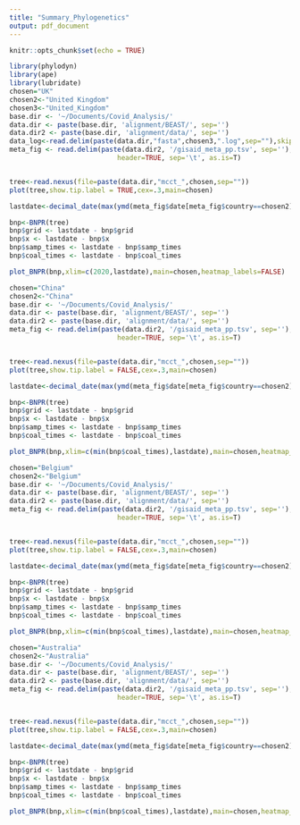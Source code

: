 ```yaml
---
title: "Summary_Phylogenetics"
output: pdf_document
---
```


```r
knitr::opts_chunk$set(echo = TRUE)
```

```r
library(phylodyn)
library(ape)
library(lubridate)
chosen="UK"
chosen2<-"United Kingdom"
chosen3<-"United_Kingdom"
base.dir <- '~/Documents/Covid_Analysis/'
data.dir <- paste(base.dir, 'alignment/BEAST/', sep='')
data.dir2 <- paste(base.dir, 'alignment/data/', sep='')
data_log<-read.delim(paste(data.dir,"fasta",chosen3,".log",sep=""),skip=3)
meta_fig <- read.delim(paste(data.dir2, '/gisaid_meta_pp.tsv', sep=''), 
                           header=TRUE, sep='\t', as.is=T)


tree<-read.nexus(file=paste(data.dir,"mcct_",chosen,sep=""))
plot(tree,show.tip.label = TRUE,cex=.3,main=chosen)
```


```r
lastdate<-decimal_date(max(ymd(meta_fig$date[meta_fig$country==chosen2])))

bnp<-BNPR(tree)
bnp$grid <- lastdate - bnp$grid
bnp$x <- lastdate - bnp$x
bnp$samp_times <- lastdate - bnp$samp_times
bnp$coal_times <- lastdate - bnp$coal_times

plot_BNPR(bnp,xlim=c(2020,lastdate),main=chosen,heatmap_labels=FALSE)
```

```r
chosen="China"
chosen2<-"China"
base.dir <- '~/Documents/Covid_Analysis/'
data.dir <- paste(base.dir, 'alignment/BEAST/', sep='')
data.dir2 <- paste(base.dir, 'alignment/data/', sep='')
meta_fig <- read.delim(paste(data.dir2, '/gisaid_meta_pp.tsv', sep=''), 
                           header=TRUE, sep='\t', as.is=T)


tree<-read.nexus(file=paste(data.dir,"mcct_",chosen,sep=""))
plot(tree,show.tip.label = FALSE,cex=.3,main=chosen)
```


```r
lastdate<-decimal_date(max(ymd(meta_fig$date[meta_fig$country==chosen2])))

bnp<-BNPR(tree)
bnp$grid <- lastdate - bnp$grid
bnp$x <- lastdate - bnp$x
bnp$samp_times <- lastdate - bnp$samp_times
bnp$coal_times <- lastdate - bnp$coal_times

plot_BNPR(bnp,xlim=c(min(bnp$coal_times),lastdate),main=chosen,heatmap_labels=FALSE)

```


```r
chosen="Belgium"
chosen2<-"Belgium"
base.dir <- '~/Documents/Covid_Analysis/'
data.dir <- paste(base.dir, 'alignment/BEAST/', sep='')
data.dir2 <- paste(base.dir, 'alignment/data/', sep='')
meta_fig <- read.delim(paste(data.dir2, '/gisaid_meta_pp.tsv', sep=''), 
                           header=TRUE, sep='\t', as.is=T)


tree<-read.nexus(file=paste(data.dir,"mcct_",chosen,sep=""))
plot(tree,show.tip.label = FALSE,cex=.3,main=chosen)
```


```r
lastdate<-decimal_date(max(ymd(meta_fig$date[meta_fig$country==chosen2])))

bnp<-BNPR(tree)
bnp$grid <- lastdate - bnp$grid
bnp$x <- lastdate - bnp$x
bnp$samp_times <- lastdate - bnp$samp_times
bnp$coal_times <- lastdate - bnp$coal_times

plot_BNPR(bnp,xlim=c(min(bnp$coal_times),lastdate),main=chosen,heatmap_labels=FALSE)

```



```r
chosen="Australia"
chosen2<-"Australia"
base.dir <- '~/Documents/Covid_Analysis/'
data.dir <- paste(base.dir, 'alignment/BEAST/', sep='')
data.dir2 <- paste(base.dir, 'alignment/data/', sep='')
meta_fig <- read.delim(paste(data.dir2, '/gisaid_meta_pp.tsv', sep=''), 
                           header=TRUE, sep='\t', as.is=T)


tree<-read.nexus(file=paste(data.dir,"mcct_",chosen,sep=""))
plot(tree,show.tip.label = FALSE,cex=.3,main=chosen)
```


```r
lastdate<-decimal_date(max(ymd(meta_fig$date[meta_fig$country==chosen2])))

bnp<-BNPR(tree)
bnp$grid <- lastdate - bnp$grid
bnp$x <- lastdate - bnp$x
bnp$samp_times <- lastdate - bnp$samp_times
bnp$coal_times <- lastdate - bnp$coal_times

plot_BNPR(bnp,xlim=c(min(bnp$coal_times),lastdate),main=chosen,heatmap_labels=FALSE)

```




